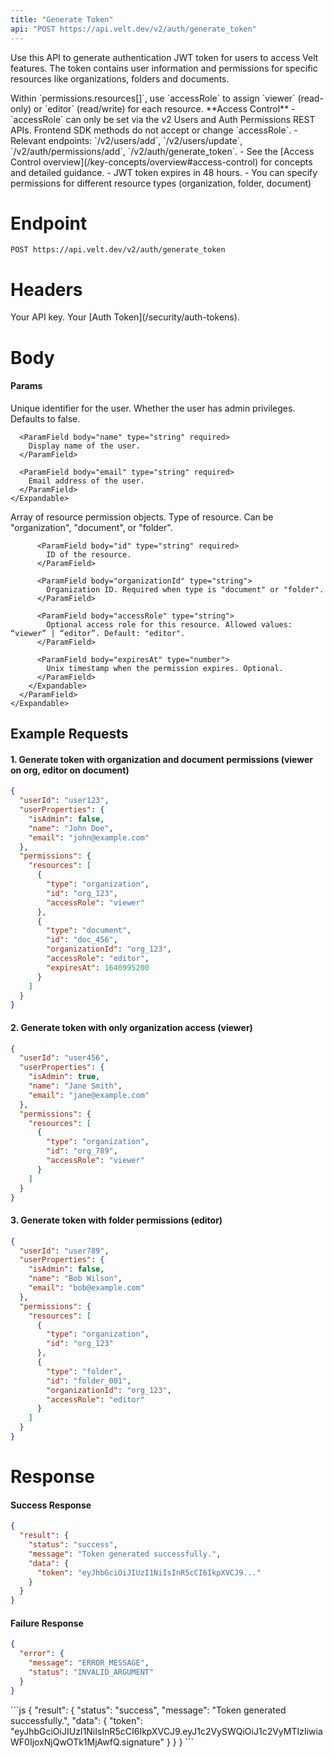 ```yaml
---
title: "Generate Token"
api: "POST https://api.velt.dev/v2/auth/generate_token"
---
```


Use this API to generate authentication JWT token for users to access Velt features. The token contains user information and permissions for specific resources like organizations, folders and documents.

<Info>
Within `permissions.resources[]`, use `accessRole` to assign `viewer` (read-only) or `editor` (read/write) for each resource.
</Info>

<Info>
**Access Control**
- `accessRole` can only be set via the v2 Users and Auth Permissions REST APIs. Frontend SDK methods do not accept or change `accessRole`.
- Relevant endpoints: `/v2/users/add`, `/v2/users/update`, `/v2/auth/permissions/add`, `/v2/auth/generate_token`.
- See the [Access Control overview](/key-concepts/overview#access-control) for concepts and detailed guidance.
</Info>

<Info>
- JWT token expires in 48 hours.
- You can specify permissions for different resource types (organization, folder, document)
</Info>

# Endpoint
`POST https://api.velt.dev/v2/auth/generate_token`

# Headers
<ParamField header="x-velt-api-key" type="string" required>
  Your API key.
</ParamField>

<ParamField header="x-velt-auth-token" type="string" required>
  Your [Auth Token](/security/auth-tokens).
</ParamField>

# Body

#### Params

<ParamField body="data" type="object" required>
  <Expandable title="properties">
  <ParamField body="userId" type="string" required>
    Unique identifier for the user.
  </ParamField>

  <ParamField body="userProperties" type="object" required>
    <Expandable title="properties">
      <ParamField body="isAdmin" type="boolean">
        Whether the user has admin privileges. Defaults to false.
      </ParamField>

      <ParamField body="name" type="string" required>
        Display name of the user.
      </ParamField>

      <ParamField body="email" type="string" required>
        Email address of the user.
      </ParamField>
    </Expandable>
  </ParamField>

  <ParamField body="permissions" type="object" required>
    <Expandable title="properties">
      <ParamField body="resources" type="Resource[]" required>
        Array of resource permission objects.
        <Expandable title="Resource Object Properties">
          <ParamField body="type" type="string" required>
            Type of resource. Can be "organization", "document", or "folder".
          </ParamField>

          <ParamField body="id" type="string" required>
            ID of the resource.
          </ParamField>

          <ParamField body="organizationId" type="string">
            Organization ID. Required when type is "document" or "folder".
          </ParamField>

          <ParamField body="accessRole" type="string">
            Optional access role for this resource. Allowed values: “viewer” | “editor”. Default: "editor".
          </ParamField>

          <ParamField body="expiresAt" type="number">
            Unix timestamp when the permission expires. Optional.
          </ParamField>
        </Expandable>
      </ParamField>
    </Expandable>
  </ParamField>
  </Expandable>
</ParamField>

## **Example Requests**

#### 1. Generate token with organization and document permissions (viewer on org, editor on document)

```JSON
{
  "userId": "user123",
  "userProperties": {
    "isAdmin": false,
    "name": "John Doe",
    "email": "john@example.com"
  },
  "permissions": {
    "resources": [
      {
        "type": "organization",
        "id": "org_123",
        "accessRole": "viewer"
      },
      {
        "type": "document",
        "id": "doc_456",
        "organizationId": "org_123",
        "accessRole": "editor",
        "expiresAt": 1640995200
      }
    ]
  }
}
```

#### 2. Generate token with only organization access (viewer)

```JSON
{
  "userId": "user456",
  "userProperties": {
    "isAdmin": true,
    "name": "Jane Smith",
    "email": "jane@example.com"
  },
  "permissions": {
    "resources": [
      {
        "type": "organization",
        "id": "org_789",
        "accessRole": "viewer"
      }
    ]
  }
}
```

#### 3. Generate token with folder permissions (editor)

```JSON
{
  "userId": "user789",
  "userProperties": {
    "isAdmin": false,
    "name": "Bob Wilson",
    "email": "bob@example.com"
  },
  "permissions": {
    "resources": [
      {
        "type": "organization",
        "id": "org_123"
      },
      {
        "type": "folder",
        "id": "folder_001",
        "organizationId": "org_123",
        "accessRole": "editor"
      }
    ]
  }
}
```

# Response

#### Success Response

```JSON
{
  "result": {
    "status": "success",
    "message": "Token generated successfully.",
    "data": {
      "token": "eyJhbGciOiJIUzI1NiIsInR5cCI6IkpXVCJ9..."
    }
  }
}
```

#### Failure Response

```JSON
{
  "error": {
    "message": "ERROR_MESSAGE",
    "status": "INVALID_ARGUMENT"
  }
}
```

<ResponseExample>
```js
{
  "result": {
    "status": "success",
    "message": "Token generated successfully.",
    "data": {
      "token": "eyJhbGciOiJIUzI1NiIsInR5cCI6IkpXVCJ9.eyJ1c2VySWQiOiJ1c2VyMTIzIiwiaWF0IjoxNjQwOTk1MjAwfQ.signature"
    }
  }
}
```
</ResponseExample>